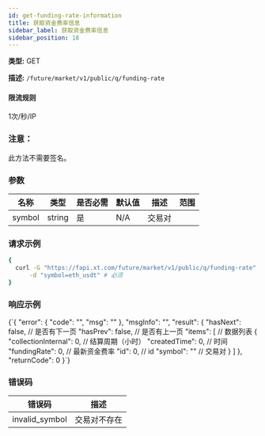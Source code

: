 ```yaml
---
id: get-funding-rate-information
title: 获取资金费率信息
sidebar_label: 获取资金费率信息
sidebar_position: 18
---
```


**类型:** GET

**描述:** `/future/market/v1/public/q/funding-rate`

#### **限流规则**

1次/秒/IP

### 注意：

此方法不需要签名。

### 参数

| 名称   | 类型   | 是否必需 | 默认值 | 描述     | 范围 |
| ------ | ------ | -------- | ------ | -------- | ---- |
| symbol | string | 是       | N/A    | 交易对   |      |

### 请求示例

```bash title="Request"
{
  curl -G "https://fapi.xt.com/future/market/v1/public/q/funding-rate" \
      -d "symbol=eth_usdt" # 必须
}
```

### 响应示例


<CodeBlock language="json" title="Response">
  {`{
  "error": {
    "code": "",
    "msg": ""
  },
  "msgInfo": "",
  "result": {
    "hasNext": false, // 是否有下一页
    "hasPrev": false, // 是否有上一页
    "items": [        // 数据列表
      {
        "collectionInternal": 0, // 结算周期（小时）
        "createdTime": 0,        // 时间
        "fundingRate": 0,        // 最新资金费率
        "id": 0,                 // id
        "symbol": ""             // 交易对
      }
    ]
  },
  "returnCode": 0
}`}
</CodeBlock>

### 错误码

| 错误码 | 描述 |
|-------------|----------------|
| invalid_symbol | 交易对不存在 |